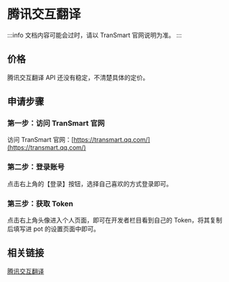 # 腾讯交互翻译

:::info
文档内容可能会过时，请以 TranSmart 官网说明为准。
:::

## 价格

腾讯交互翻译 API 还没有稳定，不清楚具体的定价。

## 申请步骤

### 第一步：访问 TranSmart 官网

访问 TranSmart 官网：[https://transmart.qq.com/](https://transmart.qq.com/)

### 第二步：登录账号

点击右上角的【登录】按钮，选择自己喜欢的方式登录即可。

### 第三步：获取 Token

点击右上角头像进入个人页面，即可在开发者栏目看到自己的 Token，将其复制后填写进 pot 的设置页面中即可。

## 相关链接

[腾讯交互翻译](https://transmart.qq.com/)

<div
  class="wwads-cn wwads-vertical wwads-sticky"
  data-id="285"
  style={{ maxWidth: "180px" }}
></div>
